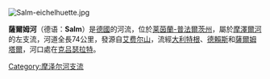[[Image:Salm-eichelhuette.jpg|right]]
{{Coord|49|50|25|N|6|51|8|E|display=title}}

'''薩爾姆河'''（德语：'''Salm'''）是[[德國|德國]]的河流，位於[[莱茵蘭-普法爾茨州|莱茵蘭-普法爾茨州]]，屬於[[摩澤爾河|摩澤爾河]]的左支流，河道全長74公里，發源自[[艾费尔山|艾费尔山]]，流經[[大利特根|大利特根]]、[[德賴斯|德賴斯]]和[[薩爾姆塔爾|薩爾姆塔爾]]，河口處在[[克吕瑟拉特|克吕瑟拉特]]。

{{Germany-geo-stub}}
[[Category:摩泽尔河支流|Category:摩泽尔河支流]]